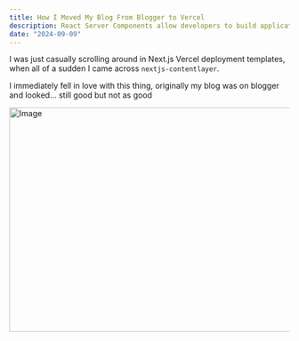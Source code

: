 ```yaml
---
title: How I Moved My Blog From Blogger to Vercel
description: React Server Components allow developers to build applications that span the server and client.
date: "2024-09-09"
---
```


I was just casually scrolling around in Next.js Vercel deployment templates, when all of a sudden I came across `nextjs-contentlayer`.

I immediately fell in love with this thing, originally my blog was on blogger and looked... still good but not as good


<Image src="Screenshot 2024-09-09 8.09.41 PM.png" width="718" height="404" alt="Image" />
